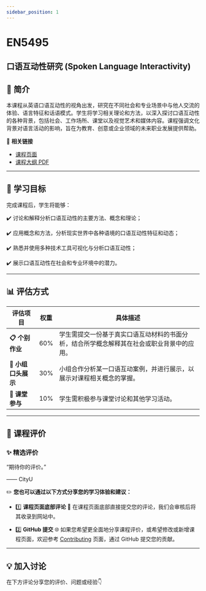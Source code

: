 ```yaml
---
sidebar_position: 1
---
```


# EN5495
## 口语互动性研究 (Spoken Language Interactivity)

## **📘 简介**
本课程从英语口语互动性的视角出发，研究在不同社会和专业场景中与他人交流的体验、语言特征和话语模式。学生将学习相关理论和方法，以深入探讨口语互动性的各种背景，包括社会、工作场所、课堂以及视觉艺术和媒体内容。课程强调文化背景对语言活动的影响，旨在为教育、创意或企业领域的未来职业发展提供帮助。

🔗 **相关链接**
- [课程页面](https://www.cityu.edu.hk/catalogue/pg/202425/course/EN5495.htm)
- [课程大纲 PDF](https://www.cityu.edu.hk/catalogue/pg/202425/course/EN5495.pdf)

---

## **🎯 学习目标**

完成课程后，学生将能够：

✔️ 讨论和解释分析口语互动性的主要方法、概念和理论；

✔️ 应用概念和方法，分析现实世界中各种语境的口语互动性特征和动态；

✔️ 熟悉并使用多种技术工具可视化与分析口语互动性；

✔️ 展示口语互动性在社会和专业环境中的潜力。

---

## **📊 评估方式**

| **评估项目**          | **权重** | **具体描述**                                                                                       |
|----------------------|---------|---------------------------------------------------------------------------------------------------|
| **📋 个别作业**        | 60%     | 学生需提交一份基于真实口语互动材料的书面分析，结合所学概念解释其在社会或职业背景中的应用。        |
| **📢 小组口头展示**    | 30%     | 小组合作分析某一口语互动案例，并进行展示，以展示对课程相关概念的掌握。                           |
| **📂 课堂参与**        | 10%     | 学生需积极参与课堂讨论和其他学习活动。                                                            |

---

## **💬 课程评价**

### ✨ **精选评价**
<div className={commentStyles.commentBox}>
    <p className={commentStyles.commentText}>
        “期待你的评价。”
    </p>
    <p className={commentStyles.commentAuthor}>—— CityU</p>
</div>

✏️ **您也可以通过以下方式分享您的学习体验和建议：**

- 1️⃣ **课程页面底部评论**
💬 在课程页面底部直接提交您的评论，我们会审核后将其收录到网站中。

- 2️⃣ **GitHub 提交**
🌐 如果您希望更全面地分享课程评价，或希望修改或新增课程页面，欢迎参考 [Contributing](https://penjc.github.io/CityU/contributing) 页面，通过 GitHub 提交您的贡献。

---

## **💡 加入讨论**

在下方评论分享您的评价、问题或经验👇
<Utterances />
